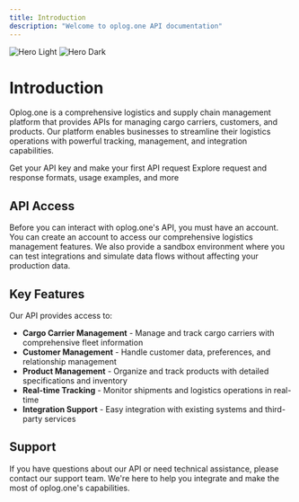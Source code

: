 ```yaml
---
title: Introduction
description: "Welcome to oplog.one API documentation"
---
```


<img
  className="block dark:hidden"
  src="/images/hero-light.png"
  alt="Hero Light"
/>
<img
  className="hidden dark:block"
  src="/images/hero-dark.png"
  alt="Hero Dark"
/>

# Introduction

Oplog.one is a comprehensive logistics and supply chain management platform that provides APIs for managing cargo carriers, customers, and products. Our platform enables businesses to streamline their logistics operations with powerful tracking, management, and integration capabilities.

<CardGroup cols={2}>
  <Card
    title="Quickstart"
    icon="rocket"
    href="/quickstart"
  >
    Get your API key and make your first API request
  </Card>
  <Card
    title="API Reference"
    icon="code"
    href="/api-reference"
  >
    Explore request and response formats, usage examples, and more
  </Card>
</CardGroup>

## API Access

Before you can interact with oplog.one's API, you must have an account. You can create an account to access our comprehensive logistics management features. We also provide a sandbox environment where you can test integrations and simulate data flows without affecting your production data.

## Key Features

Our API provides access to:

- **Cargo Carrier Management** - Manage and track cargo carriers with comprehensive fleet information
- **Customer Management** - Handle customer data, preferences, and relationship management
- **Product Management** - Organize and track products with detailed specifications and inventory
- **Real-time Tracking** - Monitor shipments and logistics operations in real-time
- **Integration Support** - Easy integration with existing systems and third-party services

## Support

If you have questions about our API or need technical assistance, please contact our support team. We're here to help you integrate and make the most of oplog.one's capabilities.

